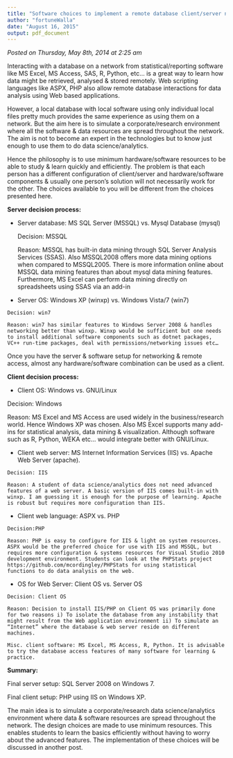 ```yaml
---
title: "Software choices to implement a remote database client/server network setup"
author: "fortuneWalla"
date: "August 16, 2015"
output: pdf_document
---
```

*Posted on Thursday, May 8th, 2014 at 2:25 am*

Interacting with a database on a network from statistical/reporting software like MS Excel, MS Access, SAS, R, Python, etc… is a great way to learn how data might be retrieved, analysed & stored remotely. Web scripting languages like ASPX, PHP also allow remote database interactions for data analysis using Web based applications.

However, a local database with local software using only individual local files pretty much provides the same experience as using them on a network. But the aim here is to simulate a corporate/research environment where all the software & data resources are spread throughout the network. The aim is not to become an expert in the technologies but to know just enough to use them to do data science/analytics.

Hence the philosophy is to use minimum hardware/software resources to be able to study & learn quickly and efficiently. The problem is that each person has a different configuration of client/server and hardware/software components & usually one person’s solution will not necessarily work for the other. The choices available to you will be different from the choices presented here.

**Server decision process:**

*    Server database: MS SQL Server (MSSQL) vs. Mysql Database (mysql)
  
      Decision: MSSQL
  
      Reason: MSSQL has built-in data mining through SQL Server Analysis Services (SSAS). Also MSSQL2008 offers more data mining options when compared to MSSQL2005. There is more information online about MSSQL data mining features than about mysql data mining features. Furthermore, MS Excel can perform data mining directly on spreadsheets using SSAS via an add-in

*    Server OS: Windows XP (winxp) vs. Windows Vista/7 (win7)

    Decision: win7

    Reason: win7 has similar features to Windows Server 2008 & handles networking better than winxp. Winxp would be sufficient but one needs to install additional software components such as dotnet packages, VC++ run-time packages, deal with permissions/networking issues etc…

Once you have the server & software setup for networking & remote access, almost any hardware/software combination can be used as a client.

**Client decision process:**

*    Client OS: Windows vs. GNU/Linux

Decision: Windows

Reason: MS Excel and MS Access are used widely in the business/research world. Hence Windows XP was chosen. Also MS Excel supports many add-ins for statistical analysis, data mining & visualization. Although software such as R, Python, WEKA etc… would integrate better with GNU/Linux.

*    Client web server: MS Internet Information Services (IIS) vs. Apache Web Server (apache).

    Decision: IIS

    Reason: A student of data science/analytics does not need advanced features of a web server. A basic version of IIS comes built-in with winxp. I am guessing it is enough for the purpose of learning. Apache is robust but requires more configuration than IIS.

*    Client web language: ASPX vs. PHP
    
    Decision:PHP
    
    Reason: PHP is easy to configure for IIS & light on system resources. ASPX would be the preferred choice for use with IIS and MSSQL, but requires more configuration & systems resources for Visual Studio 2010 development environment. Students can look at the PHPStats project https://github.com/mcordingley/PHPStats for using statistical functions to do data analysis on the web.

*    OS for Web Server: Client OS vs. Server OS

    Decision: Client OS

    Reason: Decision to install IIS/PHP on Client OS was primarily done for two reasons i) To isolate the database from any instability that might result from the Web application environment ii) To simulate an “Internet” where the database & web server reside on different machines.

    Misc. client software: MS Excel, MS Access, R, Python. It is advisable to try the database access features of many software for learning & practice.

**Summary:**

Final server setup: SQL Server 2008 on Windows 7.

Final client setup: PHP using IIS on Windows XP.

The main idea is to simulate a corporate/research data science/analytics environment where data & software resources are spread throughout the network. The design choices are made to use minimum resources. This enables students to learn the basics efficiently without having to worry about the advanced features. The implementation of these choices will be discussed in another post.
